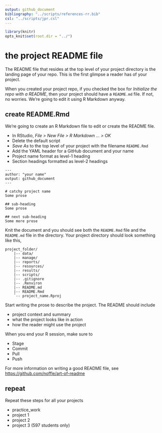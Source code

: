 ```yaml
---
output: github_document
bibliography: "../scripts/references-rr.bib"
csl: "../scripts/jpr.csl"
---
```


```r
library(knitr)
opts_knit$set(root.dir = "../")
```

# the project README file 

The README file that resides at the top level of your project directory is the landing page of your repo. This is the first glimpse a reader has of your project. 

When you created your project repo, if you checked the box for *Initialize the repo with a README*, then your project should have a `README.md` file. If not, no worries. We're going to edit it using R Markdown anyway. 

## create README.Rmd

We're going to create an R Markdown file to edit or create the README file. 

- In RStudio, *File > New File > R Markdown ... > OK*
- Delete the default script 
- *Save As*  to the top level of your project with the filename `README.Rmd` 
- Add the YAML header for a GitHub document and your name 
- Project name format as level-1 heading 
- Section headings formatted as level-2 headings 

```
---
author: "your name"
output: github_document
---
	
# catchy project name 
Some prose 

## sub-heading
Some prose 

## next sub-heading 
Some more prose 
```



Knit the document and you should see both the `README.Rmd` file and the `README.md` file in the directory. Your project directory should look something like this, 

    project_folder/
        |-- data/
        |-- manage/
        |-- reports/
        |-- resources/
        |-- results/
        |-- scripts/
        |-- .gitignore
        |-- .Renviron
        |-- README.md
        |-- README.Rmd
        `-- project_name.Rproj



Start writing the prose to describe the project. The README should include 

- project context and summary 
- what the project looks like in action 
- how the reader might use the project 

When you end your R session, make sure to 

- Stage 
- Commit 
- Pull 
- Push 

For more information on writing a good README file, see <https://github.com/noffle/art-of-readme>



## repeat 

Repeat these steps for all your projects 

- practice_work 
- project 1 
- project 2 
- project 3 (597 students only) 
